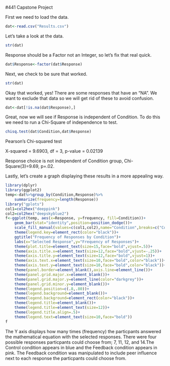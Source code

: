#441 Capstone Project


<!-- This is an Rmd comment. -->
<!--
You can make comments several lines long by inserting
the text in between the the start and the end of the 
comment.

Comments are where I'll tell you what to do. You should
use the space directly below the comments to do what
the comment asks. You should also describe what you're
doing to make it obvious to the reader so they can
easily follow your logic in a fully reproducible way.
For any statistical tests you run, you should explain
the results in plain English and present the statistics
as you would in an APA style manuscript. For any symbols
you don't know how to use/can't use, feel free to use the name
instead (e.g. alpha)
--> 

<!-- Load the Results.csv data file. -->
First we need to load the data.
```r
dat<-read.csv("Results.csv")
```

<!-- 
Check the structure. Fix any variables that aren't right.
-->
Let's take a look at the data.
```r
str(dat)
```
Response should be a Factor not an Integer, so let's fix that real quick.
```r
dat$Response<-factor(dat$Response)
```
Next, we check to be sure that worked.
```r
str(dat)
```
Okay that worked, yes! There are some responses that have an "NA". We want to exclude that data so we will get rid of these to avoid confusion. 
```r
dat<-dat[!is.na(dat$Response),]
```
Great, now we will see if Response is independent of Condition. To do this we need to run a Chi-Square of independence to test.  
```r
chisq.test(dat$Condition,dat$Response)
```
Pearson's Chi-squared test

X-squared = 9.6903, df = 3, p-value = 0.02139

Response choice is not independent of Condition group, Chi-Square(3)=9.69, p=.02.

Lastly, let's create a graph displaying these results in a more appealing way. 
```r
library(dplyr)
library(ggplot2)
temp<-dat%>%group_by(Condition,Response)%>%
    summarize(frequency=length(Response))
library("gplots")
col1=col2hex("deeppink")
col2=col2hex("deepskyblue2")
f<-ggplot(temp, aes(x=Response, y=frequency, fill=Condition))+
    geom_bar(stat="identity",position=position_dodge())+
    scale_fill_manual(values=c(col1,col2),name="Condition",breaks=c("Control","Feedback"),labels=c("Control", "Feedback"))+
    theme(legend.key=element_rect(color="black"))+
    ggtitle("Frequency of Responses by Condition")+
    labs(x="Selected Response",y="Frequency of Responses")+
    theme(plot.title=element_text(size=15,face="bold",vjust=.5))+
    theme(axis.title.x=element_text(size=12,face="bold",vjust=-.25))+
    theme(axis.title.y=element_text(size=12,face="bold",vjust=1))+
    theme(axis.text.x=element_text(size=10,face="bold",color="black"))+
    theme(axis.text.y=element_text(size=10,face="bold",color="black"))+
    theme(panel.border=element_blank(),axis.line=element_line())+
    theme(panel.grid.major.x=element_blank())+
    theme(panel.grid.major.y=element_line(color="darkgrey"))+
    theme(panel.grid.minor.y=element_blank())+
    theme(legend.position=c(.8,.80))+
    theme(legend.background=element_blank())+
    theme(legend.background=element_rect(color="black"))+
    theme(legend.title=element_blank())+
    theme(legend.title=element_text(size=12))+
    theme(legend.title.align=.5)+
    theme(legend.text=element_text(size=10,face="bold"))
f
```


The Y axis displays how many times (frequency) the particpants answered the mathematical equation with the selected responses. There were four possible responses particpants could choose from; 7, 11, 12, and 14.The Control condition appears in blue and the Feedback condition appears in pink. The Feedback condition was manipulated to include peer influence next to each response the particpants could choose from.